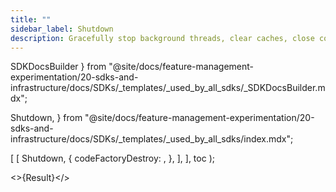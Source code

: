```yaml
---
title: ""
sidebar_label: Shutdown
description: Gracefully stop background threads, clear caches, close connections, and flush data.
---
```


  SDKDocsBuilder
} from "@site/docs/feature-management-experimentation/20-sdks-and-infrastructure/docs/SDKs/_templates/_used_by_all_sdks/_SDKDocsBuilder.mdx";

  Shutdown,
} from "@site/docs/feature-management-experimentation/20-sdks-and-infrastructure/docs/SDKs/_templates/_used_by_all_sdks/index.mdx";



  [
    [
      Shutdown,
      {
        codeFactoryDestroy: <FactoryDestroy />,
      },
    ],
  ],
  toc
);

<>{Result}</>